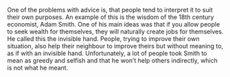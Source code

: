 One of the problems with advice is, that people tend to interpret it to suit their own purposes. 
An example of this is the wisdom of the 18th century economist, Adam Smith. 
One of his main ideas was that if you allow people to seek wealth for themselves, they will naturally create jobs for themselves.
He called this the invisible hand.
People, trying to improve their own situation, also help their neighbour to improve theirs but without meaning to, as if with an invisible hand. 
Unfortunately, a lot of people took Smith to mean as greedy and selfish and that he won't help others indirectly, which is not what he meant.
